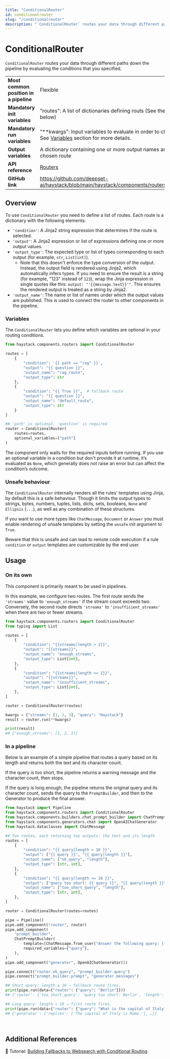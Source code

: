 ```yaml
---
title: "ConditionalRouter"
id: conditionalrouter
slug: "/conditionalrouter"
description: "`ConditionalRouter` routes your data through different paths down the pipeline by evaluating the conditions that you specified."
---
```


# ConditionalRouter

`ConditionalRouter` routes your data through different paths down the pipeline by evaluating the conditions that you specified.

|  |  |
| --- | --- |
| **Most common position in a pipeline** | Flexible                                                                                                                              |
| **Mandatory init variables**           | "routes": A list of dictionaries defining routs (See the [Overview](#overview) section below)                                         |
| **Mandatory run variables**            | “\*\*kwargs”: Input variables to evaluate in order to choose a specific route. See [Variables](#variables)  section for more details. |
| **Output variables**                   | A dictionary containing one or more output names and values of the chosen route                                                       |
| **API reference**                      | [Routers](/reference/routers-api)                                                                                                            |
| **GitHub link**                        | https://github.com/deepset-ai/haystack/blob/main/haystack/components/routers/conditional_router.py                                  |

## Overview

To use `ConditionalRouter` you need to define a list of routes.
Each route is a dictionary with the following elements:

- `'condition'`: A Jinja2 string expression that determines if the route is selected.
- `'output'`:  A Jinja2 expression or list of expressions defining one or more output values.
- `'output_type'`: The expected type or list of types corresponding to each output (for example, `str`, `List[int]`).
  - Note that this doesn't enforce the type conversion of the output. Instead, the output field is rendered using Jinja2, which automatically infers types. If you need to ensure the result is a string (for example, "123" instead of `123`), wrap the Jinja expression in single quotes like this: `output: "'{{message.text}}'"`. This ensures the rendered output is treated as a string by Jinja2.
- `'output_name'`: The name or list of names under which the output values are published. This is used to connect the router to other components in the pipeline.

### Variables

The `ConditionalRouter` lets you define which variables are optional in your routing conditions.

```python
from haystack.components.routers import ConditionalRouter

routes = [
    {
        "condition": '{{ path == "rag" }}',
        "output": "{{ question }}",
        "output_name": "rag_route",
        "output_type": str
    },
    {
        "condition": "{{ True }}",  # fallback route
        "output": "{{ question }}",
        "output_name": "default_route",
        "output_type": str
    }
]

## 'path' is optional, 'question' is required
router = ConditionalRouter(
    routes=routes,
    optional_variables=["path"]
)
```

The component only waits for the required inputs before running. If you use an optional variable in a condition but don't provide it at runtime, it’s evaluated as `None`, which generally does not raise an error but can affect the condition’s outcome.

### Unsafe behaviour

The `ConditionalRouter` internally renders all the rules' templates using Jinja, by default this is a safe behaviour. Though it limits the output types to strings, bytes, numbers, tuples, lists, dicts, sets, booleans, `None` and `Ellipsis` (`...`), as well as any combination of these structures.

If you want to use more types like `ChatMessage`, `Document` or `Answer` you must enable rendering of unsafe templates by setting the `unsafe` init argument to `True`.

Beware that this is unsafe and can lead to remote code execution if a rule `condition` or `output` templates are customizable by the end user.

## Usage

### On its own

This component is primarily meant to be used in pipelines.

In this example, we configure two routes. The first route sends the `'streams'` value to `'enough_streams'` if the stream count exceeds two. Conversely, the second route directs `'streams'` to `'insufficient_streams'` when there are two or fewer streams.

```python
from haystack.components.routers import ConditionalRouter
from typing import List

routes = [
    {
        "condition": "{{streams|length > 2}}",
        "output": "{{streams}}",
        "output_name": "enough_streams",
        "output_type": List[int],
    },
    {
        "condition": "{{streams|length <= 2}}",
        "output": "{{streams}}",
        "output_name": "insufficient_streams",
        "output_type": List[int],
    },
]

router = ConditionalRouter(routes)

kwargs = {"streams": [1, 2, 3], "query": "Haystack"}
result = router.run(**kwargs)

print(result)
## {"enough_streams": [1, 2, 3]}
```

### In a pipeline

Below is an example of a simple pipeline that routes a query based on its length and returns both the text and its character count.

If the query is too short, the pipeline returns a warning message and the character count, then stops.

If the query is long enough, the pipeline returns the original query and its character count, sends the query to the `PromptBuilder`, and then to the Generator to produce the final answer.

```python
from haystack import Pipeline
from haystack.components.routers import ConditionalRouter
from haystack.components.builders.chat_prompt_builder import ChatPromptBuilder
from haystack.components.generators.chat import OpenAIChatGenerator
from haystack.dataclasses import ChatMessage

## Two routes, each returning two outputs: the text and its length
routes = [
    {
        "condition": "{{ query|length > 10 }}",
        "output": ["{{ query }}", "{{ query|length }}"],
        "output_name": ["ok_query", "length"],
        "output_type": [str, int],
    },
    {
        "condition": "{{ query|length <= 10 }}",
        "output": ["query too short: {{ query }}", "{{ query|length }}"],
        "output_name": ["too_short_query", "length"],
        "output_type": [str, int],
    },
]

router = ConditionalRouter(routes=routes)

pipe = Pipeline()
pipe.add_component("router", router)
pipe.add_component(
    "prompt_builder",
    ChatPromptBuilder(
        template=[ChatMessage.from_user("Answer the following query: {{ query }}")],
        required_variables={"query"},
    ),
)
pipe.add_component("generator", OpenAIChatGenerator())

pipe.connect("router.ok_query", "prompt_builder.query")
pipe.connect("prompt_builder.prompt", "generator.messages")

## Short query: length ≤ 10 ⇒ fallback route fires.
print(pipe.run(data={"router": {"query": "Berlin"}}))
## {'router': {'too_short_query': 'query too short: Berlin', 'length': 6}}

## Long query: length > 10 ⇒ first route fires.
print(pipe.run(data={"router": {"query": "What is the capital of Italy?"}}))
## {'generator': {'replies': ['The capital of Italy is Rome.'], …}}
```

<br />

## Additional References

:notebook: Tutorial: [Building Fallbacks to Websearch with Conditional Routing](https://haystack.deepset.ai/tutorials/36_building_fallbacks_with_conditional_routing)
